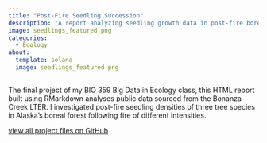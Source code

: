 ```yaml
---
title: "Post-Fire Seedling Succession"
description: "A report analyzing seedling growth data in post-fire boreal forest plots"
image: seedlings_featured.png
categories:
  - Ecology
about:
  template: solana
  image: seedlings_featured.png
---
```


The final project of my BIO 359 Big Data in Ecology class, this HTML report built using RMarkdown analyses public data sourced from the Bonanza Creek LTER. I investigated post-fire seedling densities of three tree species in Alaska's boreal forest following fire of different intensities.

<a href="https://github.com/sethomson/Portfolio/tree/main/Post_Fire_Seedling_Succession" target="_blank" rel="noopener">view all project files on GitHub</a>